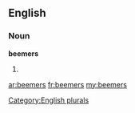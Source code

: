 ==English==

===Noun===
'''beemers'''

# {{plural of|[[beemer]]}}

[[Category:English plurals]]

[[ar:beemers]]
[[fr:beemers]]
[[my:beemers]]